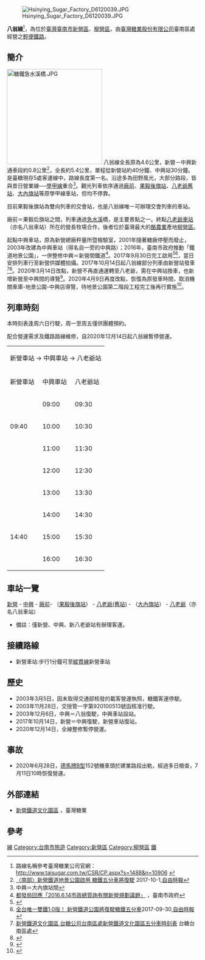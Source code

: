 {{noteTA
|G1=長度單位
}}
{{Infobox rail system-route
|rail_name=八翁線
|name_bgcolor=
|banner_color=blue
|sec_banner_color=
|third_banner_color=
|logo_filename=
|image_width=
|logo_bgcolor=
|logo_note=
|image=
|caption=
|code_name=
|locale={{TWN}}[[臺南市|臺南市]]
|service_type=[[臺灣糖業鐵路|糖業鐵路]]
|begin_operation=2003年12月6日
|end_operation=
|operation_note=
|system_length=5.46[[公里|公里]]
|length_in_operation=
|total_length=
|line_title=路線
|lines=
|stations=3（客運）
|route_title=路線
|main_route=[[新營車站#臺糖新營車站|新營]]=[[八老爺車站|八老爺]]
|secondary_route=
|branch_route=
|main_stations=[[新營車站#臺糖新營車站|新營]]、[[中興車站_(臺南市)|中興]]、[[八老爺車站|八老爺]]
|ridership=
|fleet_size=[[台糖德馬牌內燃機車|德馬牌]]
|track_gauge=762毫米（[[窄軌|窄軌]]）
|owner= [[台灣糖業公司|台糖]]
|operator= 
|franchise=
|hq=
|key_person=
|website=
|route_map={{八翁線RDT}}
}}

[[File:Hsinying_Sugar_Factory_D6120039.JPG|right]]

'''八翁線'''<ref>路線名稱參考臺灣糖業公司官網：[http://www.taisugar.com.tw/CSR/CP.aspx?s=1488&n=10906 http://www.taisugar.com.tw/CSR/CP.aspx?s=1488&n=10906] {{Wayback|url=http://www.taisugar.com.tw/CSR/CP.aspx?s=1488&n=10906 |date=20180906195613 }}</ref>，為位於[[臺灣|臺灣]][[臺南市|臺南市]][[新營區|新營區]]、[[柳營區|柳營區]]，由[[臺灣糖業股份有限公司|臺灣糖業股份有限公司]]臺南區處經營之[[輕便鐵路|輕便鐵路]]。

== 簡介 ==
[[File:糖鐵急水溪橋.JPG|250px]]
八翁線全長原為4.6公里，新營－中興新通車段約0.8公里<ref>[http://news.ltn.com.tw/news/local/paper/1139908 〈南部〉新營鐵道地景公園啟用 糖鐵五分車將復駛] {{Wayback|url=http://news.ltn.com.tw/news/local/paper/1139908 |date=20200717110257 }}2017-10-1,[[自由時報|自由時報]]</ref>，全長約5.4公里，單程從新營站約40分鐘、中興站30分鐘。是臺糖現存5處客運線中，路線長度第一名。沿途多為田野風光，大部分路段，皆與昔日營業線──[[學甲線|學甲線]]重合<ref>中興＝大內旗站間</ref>。觀光列車依序通過[[廠前車站|廠前]]、[[果毅後旗站|果毅後旗站]]、[[八老爺車站|八老爺舊站]]、[[大內旗站|大內旗站]]等原學甲線車站，但均不停靠。

目前果毅後旗站為雙向列車的交會站，也是八翁線唯一可辦理交會列車的車站。

廠前＝果毅后旗站之間，列車通過[[急水溪|急水溪]]橋，是主要景點之一。終點[[八老爺車站|八老爺車站]]（亦名八翁車站）所在的營長牧場合作，後者位於臺灣最大的[[酪農業|酪農業]]產地[[柳營區|柳營區]]。

起點中興車站，原為新營總廠秤量所暨檢驗室，2001年隨著糖廠停壓而廢止，2003年改建為中興車站（得名自一旁的中興路）；2016年，臺南市政府推動「鐵道地景公園」，一併整修中興＝新營間鐵道<ref>[http://www.tainan.gov.tw/tainan/dep_news.asp?id=B2B4CFA8-C369-42EF-A26B-D513206D2B88 都發局回應「2016.6.14市政總質詢有關新營規劃議題」] {{Wayback|url=http://www.tainan.gov.tw/tainan/dep_news.asp?id=B2B4CFA8-C369-42EF-A26B-D513206D2B88 |date=20170826152753 }}，臺南市政府</ref>。2017年9月30日完工啟用<ref>{{cite web|url=http://www.tainan.gov.tw/tainan/dep_news.asp?id=%7BC4F343D8-A1BE-4E57-8A26-48DF5CB24CFE%7D|date=2017-09-30|title=新營鐵道地景公園正式啟用 結合糖鐵及自行車道綠廊 可望增加觀光及就業|publisher=[[臺南市政府|臺南市政府]]|accessdate=2017-10-01}}{{Dead link|date=2020年1月 |bot=InternetArchiveBot |fix-attempted=yes }}</ref><ref>[https://www.youtube.com/watch?v=cZDu5yjw1jU 全台唯一雙鐵1.0版！ 新營鐵道公園將復駛糖鐵五分車]2017-09-30,[[自由時報|自由時報]]</ref>，當日安排列車行至新營供媒體拍攝。2017年10月14日起八翁線部分列車由新營站發車<ref>[http://www.taisugar.com.tw/chinese/CP.aspx?s=876&n=10413&cp=4 新營鐵道文化園區 台糖公司台南區處新營鐵道文化園區五分車時刻表] {{Wayback|url=http://www.taisugar.com.tw/chinese/CP.aspx?s=876&n=10413&cp=4 |date=20171019215817 }} 台糖台南區處</ref><ref>{{cite web|url=https://www.facebook.com/tscrail/posts/1484312901622719|date=2017-10-12|title=好消息：糖鐵新營車站經中興車站至八老爺站，於10月14日〈星期六〉開始營運|publisher=新營鐵道文化園區[[Facebook|Facebook]]|accessdate=2017-10-14|archive-date=2020-07-17|archive-url=https://web.archive.org/web/20200717110320/https://www.facebook.com/tscrail/posts/1484312901622719|dead-url=no}}</ref>。2020年3月14日改點，新營不再直通運轉至八老爺，需在中興站換車，也新增新營至中興間的導覽<ref>{{cite web|url=https://www.facebook.com/tscrail/posts/2752972911423372|date=2020-03-06|title=9:00及12:00營運路線改為中興車站至新營車站，包含機關車庫-地景公園-中興店導覽，約60分鐘，票價不變|publisher=新營鐵道文化園區[[Facebook|Facebook]]|accessdate=2020-03-06|archive-date=2020-07-17|archive-url=https://web.archive.org/web/20200717110325/https://www.facebook.com/tscrail/posts/2752972911423372|dead-url=no}}</ref>。2020年4月9日再度改點，恢復為原發車時間，取消機關車庫-地景公園-中興店導覽，待地景公園第二階段工程完工後再行實施<ref>{{cite web|url=https://www.facebook.com/tscrail/posts/2826450820742247|date=2020-04-09|title=五分車恢復為原來的發車路線，每小時1班開往八老爺車站|publisher=新營鐵道文化園區[[Facebook|Facebook]]|accessdate=2020-04-09|archive-date=2020-07-17|archive-url=https://web.archive.org/web/20200717110330/https://www.facebook.com/tscrail/posts/2826450820742247|dead-url=no}}</ref>。

== 列車時刻 ==
本時刻表逢周六日行駛，周一至周五僅供團體預約。

配合營運需求及鐵路路線維修，自2020年12月14日起八翁線暫停營運。
{| class="wikitable"
| colspan="3" |新營車站 → 中興車站 → 八老爺站
| rowspan="10" |
| colspan="3" |八老爺站 → 中興車站 → 新營車站
|-
| 新營車站 || 中興車站 || 八老爺站 || 八老爺站 || 中興車站 || 新營車站
|-
| || 09:00 || 09:30 || 09:52 || 10:22 ||
|-
| 09:40 || 10:00 || 10:30 || 10:52 || 11:22 ||
|-
| || 11:00 || 11:30 || 11:52 || 12:22 ||
|-
| || 12:00 || 12:30 || 12:52 || 13:22 ||
|-
| || 13:00 || 13:30 || 13:52 || 14:25 || 14:37
|-
| || 14:00 || 14:30 || 14:52 || 15:22 ||
|-
| 14:40 || 15:00 || 15:30 || 15:52 || 16:22 ||
|-
| || 16:00 || 16:30 || 16:52 || 17:22 ||
|}

== 車站一覽 ==
[[新營車站#臺糖新營車站|新營]]  - [[中興車站_(臺南市)|中興]] - [[廠前車站|廠前]]- （[[果毅後旗站|果毅後旗站]]） - [[八老爺車站|八老爺(舊站)]] - （[[大內旗站|大內旗站]]） - [[八老爺車站|八老爺]]（亦名八翁車站）
*備註：僅新營、中興、新八老爺站有辦理客運。

== 接續路線 ==
*新營車站:步行1分鐘可至[[縱貫線_(南段)|縱貫線]]新營車站

== 歷史 ==
*2003年3月5日，因未取得交通部核發的載客營運執照，糖鐵客運停駛。
*2003年11月28日，交授管一字第920100513號函核准行駛。
*2003年12月6日，中興＝八翁復駛，中興車站設站。
*2017年10月14日，新營＝中興復駛，新營車站復站。
*2020年12月14日，全線整修暫停營運。

== 事故 ==
*2020年6月28日，[[台糖德馬牌內燃機車|德馬牌B型]]152號機車頭於建業路段出軌，經過多日檢查，7月11日10時恢復營運。

== 外部連結 ==
*[http://www.taisugar.com.tw/chinese/CP.aspx?s=361&n=10469 新營鐵道文化園區] {{Wayback|url=http://www.taisugar.com.tw/chinese/CP.aspx?s=361&n=10469 |date=20170305004712 }}，臺灣糖業

== 參考==
<div class="references-small">
<references />
</div>
[[Category:台灣糖業鐵路路線|線]]
[[Category:台南市旅遊|Category:台南市旅遊]]
[[Category:新營區|Category:新營區]]
[[Category:柳營區|Category:柳營區]]
[[Category:台南鐵路|鐵]]
{{台灣糖業鐵道}}